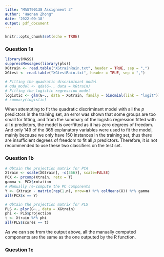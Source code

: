 ```yaml
---
title: "MAST90138 Assignment 3"
author: "Haonan Zhong"
date: '2022-09-18'
output: pdf_document
---
```


```r
knitr::opts_chunk$set(echo = TRUE)
```

### Question 1a
```r
library(MASS)
suppressMessages(library(pls))
XGtrain <- read.table("XGtrainRain.txt", header = TRUE, sep = ",")
XGtest <- read.table("XGtestRain.txt", header = TRUE, sep = ",")
```

```r
# Fitting the quadratic discriminant model
# qda_model <- qda(G~., data = XGtrain)
# Fitting the logistic regression model
logistic <- glm(G~., data = XGtrain, family = binomial(link = "logit"))
# summary(logistic)
```
When attempting to fit the quadratic discriminant model with all the $p$ predictors in the training set, an error was shown that some groups are too small for fitting, and from the summary of the logistic regression fitted with all $p$ predictors, the model is overfitted as it has zero degrees of freedom. And only 149 of the 365 explanatory variables were used to fit the model, mainly because we only have 150 instances in the training set, thus there are insufficient degrees of freedom to fit all $p$ predictors. Therefore, it is not recommended to use these two classifiers on the test set.

### Question 1b
```r
# Obtain the projection matrix for PCA
Xtrain <- scale(XGtrain[, -c(366)], scale=FALSE)
PCX <- prcomp(Xtrain, retx = T)
gamma <- PCX$rotation
# Manually re-compute the PC components
Y <- (Xtrain - matrix(rep(1,n), nrow=n) %*% colMeans(X)) %*% gamma
all(PCX$x == Y)

# Obtain the projection matrix for PLS
PLS <- plsr(G~., data = XGtrain)
phi <- PLS$projection
t <- Xtrain %*% phi
all(PLS$scores == t)
```
As we can see from the output above, all the manually computed components are the same as the one outputed by the R function.

### Question 1c
```r

```
